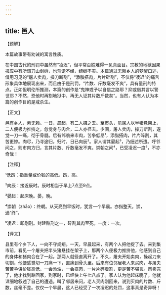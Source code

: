 ```yaml
---
---
---
```

title: 邑人
---




【题解】


本篇故事带有劝诫的寓言性质。

在中国古代的刑罚中虽然有“凌迟”，但平常百姓难得一见真面目。宗教的地狱因果报应中有所谓刀山剑树，也荒诞不经，缥缈不实。本篇通过无赖乡人的梦醒口述，借用习见的“屠人卖肉，操刀断割”，“添脂搭肉，片片碎割”，不仅将“凌迟”的痛苦形象具体地展现出来，而且由于是刑罚，“片数、斤数毫发不爽”，具有量刑的特点。正如但明伦所推测，本篇的创作是“鬼神或予以自信之路耶？抑或借其言以警世耶？不然，恐他时再割地狱中，再无人证其片数斤数矣”。当然，也有人认为本篇的创作目的是戒杀生。


【正文】

邑有乡人，素无赖。一日，晨起，有二人摄之去。至市头，见屠人以半猪悬架上，二人便极力推挤之，忽觉身与肉合，二人亦径去。少间，屠人卖肉，操刀断割，遂觉一刀一痛，彻于骨髓。后有邻翁来市肉，苦争低昂¹，添脂搭肉，片片碎割，其苦更惨。肉尽，乃寻途归，归时，日已向辰²。家人谓其晏起³，乃细述所遭。呼邻问之，则市肉方归，言其片数、斤数毫发不爽。崇朝之间⁴，已受凌迟一度⁵，不亦奇哉！

【注释】


¹低昂：指重量或价钱的高低。昂，高。

²向辰：接近辰时。辰时相当于早上7点至9点。

³晏起：起床晚。晏，晚。

⁴崇朝（zhāo）：终朝。从天亮到早饭时，犹言一个早晨。亦指整天。崇，通“终”。

⁵凌迟：即剐刑。封建酷刑之一，碎割其肉至死。一度：一次。





【译文】


县里有个乡下人，一向不守规矩。一天，早晨起来，有两个人把他捉了去。来到集市前，看见一个屠夫把半头猪悬挂在架子上，那两个人便极力推挤他，他感到自己的身体和猪肉合在了一起，那两人就径直离开了。不久，屠夫开始卖肉，操起刀来切割，他便感觉切一刀痛一下，直痛到骨头里。后来有位邻居老人来买肉，与屠夫苦苦争讲价钱高低，一会添油，一会搭肉，一片片碎着割，更是苦不堪言。肉卖完了，他才找到路回家，到家时，已经快上午七八点了。家人认为他起床晚了，他就详细地叙述了自己的遭遇。叫了邻居来问，老人买肉刚回来，说到买肉的片数、斤数，丝毫不差。仅仅一个早晨，这人已经受了一次凌迟的处罚，这事真是奇异呀！